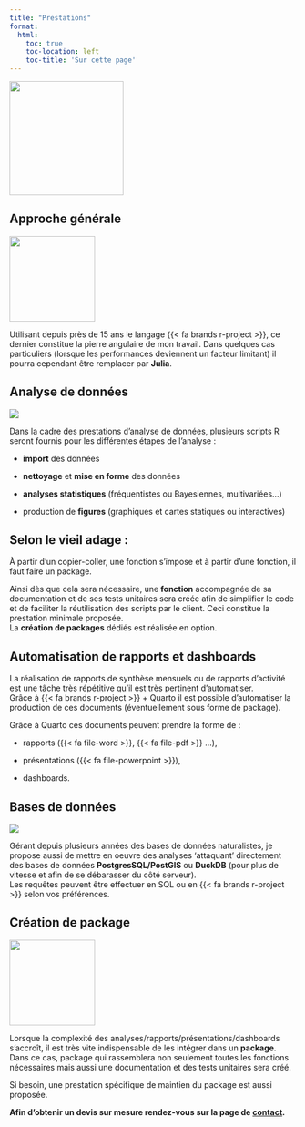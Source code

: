 ```yaml
---
title: "Prestations"
format: 
  html:
    toc: true
    toc-location: left
    toc-title: 'Sur cette page'
---
```


![](./img/presta.png){fig-align="center" height=200}  

## Approche générale
::: {.column-margin}
![](./img/r_julia.png){fig-align="center" height=150} 
:::
Utilisant depuis près de 15 ans le langage {{< fa brands r-project >}}, ce 
dernier constitue la pierre angulaire de mon travail. Dans quelques cas 
particuliers (lorsque les performances deviennent un facteur limitant) il pourra
cependant être remplacer par **Julia**. \

## Analyse de données
  
::: {.column-margin}
![](./img/analyses_2.png){fig-align="center"} 
:::

Dans la cadre des prestations d'analyse de données, plusieurs scripts R seront 
fournis pour les différentes étapes de l'analyse :

-   **import** des données

-   **nettoyage** et **mise en forme** des données

-   **analyses statistiques** (fréquentistes ou Bayesiennes, multivariées...)

-   production de **figures** (graphiques et cartes statiques ou interactives)



:::{.callout-tip}
# Selon le vieil adage : 
À partir d’un copier-coller, une fonction s’impose et à partir d’une fonction, 
il faut faire un package. 
:::

Ainsi dès que cela sera nécessaire, une **fonction** accompagnée de sa 
documentation et de ses tests unitaires sera créée afin de simplifier le code et
de faciliter la réutilisation des scripts par le client. 
Ceci constitue la prestation minimale proposée.  
La **création de packages** dédiés est réalisée en option. 

## Automatisation de rapports et dashboards

La réalisation de rapports de synthèse mensuels ou de rapports d'activité est 
une tâche très répétitive qu'il est très pertinent d'automatiser.  
Grâce à {{< fa brands r-project >}} + Quarto il est possible d'automatiser la 
production de ces documents (éventuellement sous forme de package).  

Grâce à Quarto ces documents peuvent prendre la forme de :

-   rapports ({{< fa file-word >}}, {{< fa file-pdf >}} ...), 

-   présentations ({{< fa file-powerpoint >}}),

-   dashboards.   

## Bases de données

::: {.column-margin}
![](./img/pgsql_duckdb.png){fig-align="center"} 
:::

Gérant depuis plusieurs années des bases de données naturalistes, 
je propose aussi de mettre en oeuvre des analyses 'attaquant' directement des 
bases de données **PostgresSQL/PostGIS** ou **DuckDB** (pour plus de vitesse et 
afin de se débarasser du côté serveur).  
Les requêtes peuvent être effectuer en SQL ou en {{< fa brands r-project >}} 
selon vos préférences.  


## Création de package
:::{.column-margin}
![](./img/hex_adns_h.png){fig-align="center" height=150} 
:::

Lorsque la complexité des analyses/rapports/présentations/dashboards s'accroît, 
il est très vite indispensable de les intégrer dans un **package**.  
Dans ce cas, package qui rassemblera non seulement toutes les fonctions 
nécessaires mais aussi une documentation et des tests unitaires sera créé.  

Si besoin, une prestation spécifique de maintien du package est aussi proposée.  

**Afin d'obtenir un devis sur mesure rendez-vous sur la page de [contact](contact.qmd).**

